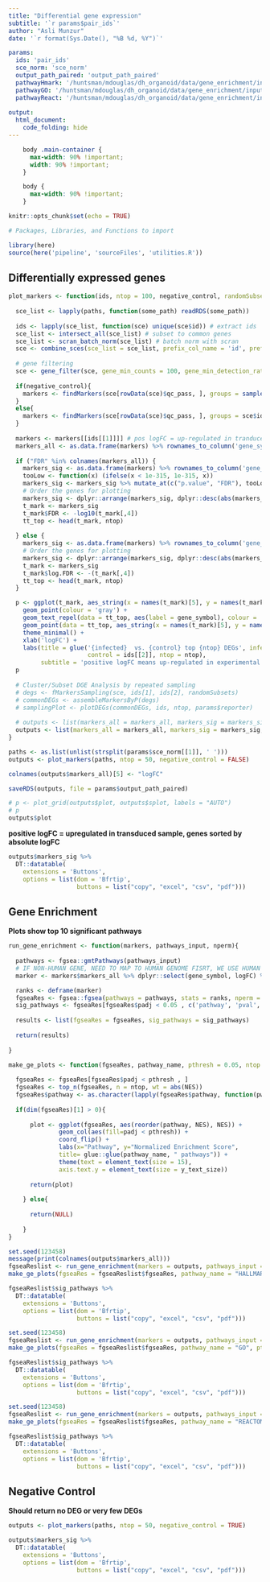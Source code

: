 ```yaml
---
title: "Differential gene expression"
subtitle: '`r params$pair_ids`'
author: "Asli Munzur"
date: '`r format(Sys.Date(), "%B %d, %Y")`'

params:
  ids: 'pair_ids'
  sce_norm: 'sce_norm'
  output_path_paired: 'output_path_paired'
  pathwayHmark: '/huntsman/mdouglas/dh_organoid/data/gene_enrichment/input/h.all.v6.2.symbols.gmt'
  pathwayGO: '/huntsman/mdouglas/dh_organoid/data/gene_enrichment/input/c5.all.v6.2.symbols.gmt'
  pathwayReact: '/huntsman/mdouglas/dh_organoid/data/gene_enrichment/input/c2.cp.reactome.v7.0.symbols.gmt'
  
output: 
  html_document:
    code_folding: hide
---
```


```css
    body .main-container {
      max-width: 90% !important;
      width: 90% !important;
    }

    body {
      max-width: 90% !important;
    }
```

```r
knitr::opts_chunk$set(echo = TRUE)
```

```r
# Packages, Libraries, and Functions to import

library(here)
source(here('pipeline', 'sourceFiles', 'utilities.R'))

```

## Differentially expressed genes 

```r


plot_markers <- function(ids, ntop = 100, negative_control, randomSubsets = 100){
  
  sce_list <- lapply(paths, function(some_path) readRDS(some_path))
  
  ids <- lapply(sce_list, function(sce) unique(sce$id)) # extract ids 
  sce_list <- intersect_all(sce_list) # subset to common genes 
  sce_list <- scran_batch_norm(sce_list) # batch norm with scran 
  sce <- combine_sces(sce_list = sce_list, prefix_col_name = 'id', prefix_cell_name = TRUE) # combine sces 
  
  # gene filtering 
  sce <- gene_filter(sce, gene_min_counts = 100, gene_min_detection_rate = 5, reporters = NULL)
  
  if(negative_control){
    markers <- findMarkers(sce[rowData(sce)$qc_pass, ], groups = sample(sce$id), log.p = TRUE)
  }
  else{
    markers <- findMarkers(sce[rowData(sce)$qc_pass, ], groups = sce$id, log.p = TRUE)
  }
  
  markers <- markers[[ids[[1]]]] # pos logFC = up-regulated in tranduced cells
  markers_all <- as.data.frame(markers) %>% rownames_to_column('gene_symbol')
  
  if ("FDR" %in% colnames(markers_all)) {                                             # Case when p = p.value
    markers_sig <- as.data.frame(markers) %>% rownames_to_column('gene_symbol') %>% dplyr::filter(FDR <= 0.05)
    tooLow <- function(x) (ifelse(x < 1e-315, 1e-315, x))
    markers_sig <- markers_sig %>% mutate_at(c("p.value", "FDR"), tooLow)
    # Order the genes for plotting
    markers_sig <- dplyr::arrange(markers_sig, dplyr::desc(abs(markers_sig[,5])))     # order
    t_mark <- markers_sig                                                             # make copy
    t_mark$FDR <- -log10(t_mark[,4])                                                  # log transform
    tt_top <- head(t_mark, ntop)                                                      # Identify top 'n' genes
    
  } else {                                                                            # Case when p = log.p.value
    markers_sig <- as.data.frame(markers) %>% rownames_to_column('gene_symbol') %>% dplyr::filter(log.FDR < -1.6)
    # Order the genes for plotting
    markers_sig <- dplyr::arrange(markers_sig, dplyr::desc(abs(markers_sig[,5])))     # order
    t_mark <- markers_sig                                                             # make copy
    t_mark$log.FDR <- -(t_mark[,4])
    tt_top <- head(t_mark, ntop)                                                      # Identify top 'n' genes
  }

  p <- ggplot(t_mark, aes_string(x = names(t_mark)[5], y = names(t_mark)[4])) +
    geom_point(colour = 'gray') +
    geom_text_repel(data = tt_top, aes(label = gene_symbol), colour = 'red', size = 5) +
    geom_point(data = tt_top, aes_string(x = names(t_mark)[5], y = names(t_mark)[4]), colour = "blue") +
    theme_minimal() + 
    xlab('logFC') + 
    labs(title = glue('{infected}  vs. {control} top {ntop} DEGs', infected = ids[[1]], 
                      control = ids[[2]], ntop = ntop),
         subtitle = 'positive logFC means up-regulated in experimental sample') + theme(plot.subtitle = element_text(hjust = 0.5))
  p
  
  # Cluster/Subset DGE Analysis by repeated sampling 
  # degs <- fMarkersSampling(sce, ids[1], ids[2], randomSubsets)
  # commonDEGs <- assembleMarkersByP(degs)
  # samplingPlot <- plotDEGs(commonDEGs, ids, ntop, params$reporter)
  
  # outputs <- list(markers_all = markers_all, markers_sig = markers_sig, tt_top = tt_top, plot = p, smarkers_sig = commonDEGs, splot = samplingPlot)
  outputs <- list(markers_all = markers_all, markers_sig = markers_sig, tt_top = tt_top, plot = p)
}

paths <- as.list(unlist(strsplit(params$sce_norm[[1]], ' '))) 
outputs <- plot_markers(paths, ntop = 50, negative_control = FALSE)

colnames(outputs$markers_all)[5] <- "logFC"

saveRDS(outputs, file = params$output_path_paired)

```

```r
# p <- plot_grid(outputs$plot, outputs$splot, labels = "AUTO")
# p
outputs$plot
```

**positive logFC = upregulated in transduced sample, genes sorted by absolute logFC**

```r
outputs$markers_sig %>%
  DT::datatable(
    extensions = 'Buttons', 
    options = list(dom = 'Bfrtip', 
                   buttons = list("copy", "excel", "csv", "pdf")))
```

## Gene Enrichment 

**Plots show top 10 significant pathways**

```r

run_gene_enrichment <- function(markers, pathways_input, nperm){
  
  pathways <- fgsea::gmtPathways(pathways_input)
  # IF NON-HUMAN GENE, NEED TO MAP TO HUMAN GENOME FISRT, WE USE HUMAN GENOME SO OK
  marker <- markers$markers_all %>% dplyr::select(gene_symbol, logFC) %>% na.omit() %>% distinct()

  ranks <- deframe(marker)
  fgseaRes <- fgsea::fgsea(pathways = pathways, stats = ranks, nperm = nperm) %>% as_tibble() %>% dplyr::arrange(desc(NES))
  sig_pathways <- fgseaRes[fgseaRes$padj < 0.05 , c('pathway', 'pval', 'padj', 'NES')]
  
  results <- list(fgseaRes = fgseaRes, sig_pathways = sig_pathways)
  
  return(results)
  
}

make_ge_plots <- function(fgseaRes, pathway_name, pthresh = 0.05, ntop = 10, y_text_size = 10){
  
  fgseaRes <- fgseaRes[fgseaRes$padj < pthresh , ]
  fgseaRes <- top_n(fgseaRes, n = ntop, wt = abs(NES))
  fgseaRes$pathway <- as.character(lapply(fgseaRes$pathway, function(pw) str_replace(pw, pattern = glue::glue(pathway_name, "_"), "")))
  
  if(dim(fgseaRes)[1] > 0){
    
      plot <- ggplot(fgseaRes, aes(reorder(pathway, NES), NES)) +
              geom_col(aes(fill=padj < pthresh)) +
              coord_flip() +
              labs(x="Pathway", y="Normalized Enrichment Score",
              title= glue::glue(pathway_name, " pathways")) +
              theme(text = element_text(size = 15),
              axis.text.y = element_text(size = y_text_size))
    
      return(plot)
    
    } else{
    
      return(NULL)
    
    }
}

```

```r

set.seed(123458)
message(print(colnames(outputs$markers_all)))
fgseaReslist <- run_gene_enrichment(markers = outputs, pathways_input = params$pathwayHmark, nperm = 10000)
make_ge_plots(fgseaRes = fgseaReslist$fgseaRes, pathway_name = "HALLMARK", pthresh = 0.05, ntop = 10)
```

```r
fgseaReslist$sig_pathways %>%
  DT::datatable(
    extensions = 'Buttons', 
    options = list(dom = 'Bfrtip', 
                   buttons = list("copy", "excel", "csv", "pdf")))
```

```r
set.seed(123458)
fgseaReslist <- run_gene_enrichment(markers = outputs, pathways_input = params$pathwayGO, nperm = 10000)
make_ge_plots(fgseaRes = fgseaReslist$fgseaRes, pathway_name = "GO", pthresh = 0.05, ntop = 10)
```

```r
fgseaReslist$sig_pathways %>%
  DT::datatable(
    extensions = 'Buttons', 
    options = list(dom = 'Bfrtip', 
                   buttons = list("copy", "excel", "csv", "pdf")))
```

```r
set.seed(123458)
fgseaReslist <- run_gene_enrichment(markers = outputs, pathways_input = params$pathwayReact, nperm = 10000)
make_ge_plots(fgseaRes = fgseaReslist$fgseaRes, pathway_name = "REACTOME", pthresh = 0.05, ntop = 10)
```

```r
fgseaReslist$sig_pathways %>%
  DT::datatable(
    extensions = 'Buttons', 
    options = list(dom = 'Bfrtip', 
                   buttons = list("copy", "excel", "csv", "pdf")))
```

## Negative Control

**Should return no DEG or very few DEGs**

```r
outputs <- plot_markers(paths, ntop = 50, negative_control = TRUE)
```

```r
outputs$markers_sig %>%
  DT::datatable(
    extensions = 'Buttons', 
    options = list(dom = 'Bfrtip', 
                   buttons = list("copy", "excel", "csv", "pdf")))
```

